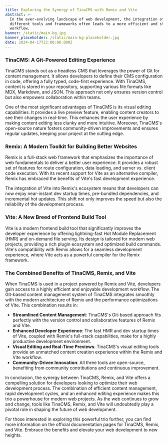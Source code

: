 ```yaml
---
title: Exploring the Synergy of TinaCMS with Remix and Vite
abstract: >-
  In the ever-evolving landscape of web development, the integration of
  different tools and frameworks often leads to a more efficient and streamlined
  workflow. 
banner: /static/main-bg.jpg
banner_placeholder: /static/main-bg-placeholder.jpg
date: 2024-04-17T22:00:00.000Z
---
```


### TinaCMS: A Git-Powered Editing Experience

TinaCMS stands out as a headless CMS that leverages the power of Git for content management. It allows developers to define their CMS configuration in code, offering a fully typed, code-first experience. With TinaCMS, content is stored in your repository, supporting various file formats like MDX, Markdown, and JSON. This approach not only ensures version control but also empowers collaboration within teams.

One of the most significant advantages of TinaCMS is its visual editing capabilities. It provides a live preview feature, enabling content creators to see their changes in real-time. This enhances the user experience by making content editing less clunky and more intuitive. Moreover, TinaCMS's open-source nature fosters community-driven improvements and ensures regular updates, keeping your project at the cutting edge.

<YoutubeEmbed url="https://youtu.be/WE359XqIgZk" />

### Remix: A Modern Toolkit for Building Better Websites

Remix is a full-stack web framework that emphasizes the importance of web fundamentals to deliver a better user experience. It provides a robust set of features for route configuration, data loading, and server vs. client code execution. With its recent support for Vite as an alternative compiler, Remix has embraced the benefits of Vite's fast development experience.

The integration of Vite into Remix's ecosystem means that developers can now enjoy near-instant dev startup times, pre-bundled dependencies, and incremental hot updates. This shift not only improves the speed but also the reliability of the development process.

### Vite: A New Breed of Frontend Build Tool

Vite is a modern frontend build tool that significantly improves the developer experience by offering lightning-fast Hot Module Replacement (HMR) and on-demand file serving. Its design is tailored for modern web projects, providing a rich plugin ecosystem and optimized build commands. Vite's compatibility with Remix allows for a seamless development experience, where Vite acts as a powerful compiler for the Remix framework.

### The Combined Benefits of TinaCMS, Remix, and Vite

When TinaCMS is used in a project powered by Remix and Vite, developers gain access to a highly efficient and enjoyable development workflow. The Git-based content management system of TinaCMS integrates smoothly with the modern architecture of Remix and the performance optimizations of Vite. This combination results in:

* **Streamlined Content Management**: TinaCMS's Git-based approach fits perfectly with the version control and collaborative features of Remix and Vite.
* **Enhanced Developer Experience**: The fast HMR and dev startup times of Vite, coupled with Remix's full-stack capabilities, make for a highly productive development environment.
* **Visual Editing and Real-Time Previews**: TinaCMS's visual editing tools provide an unmatched content creation experience within the Remix and Vite workflow.
* **Community-Driven Innovation**: All three tools are open-source, benefiting from community contributions and continuous improvement.

In conclusion, the synergy between TinaCMS, Remix, and Vite offers a compelling solution for developers looking to optimize their web development process. The combination of efficient content management, rapid development cycles, and an enhanced editing experience makes this trio a powerhouse for modern web projects. As the web continues to grow and change, tools like TinaCMS, Remix, and Vite will undoubtedly play a pivotal role in shaping the future of web development.

For those interested in exploring this powerful trio further, you can find more information on the official documentation pages for TinaCMS, Remix, and Vite. Embrace the benefits and elevate your web development to new heights.
